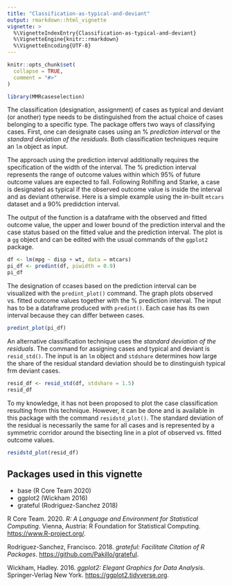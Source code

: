 ```yaml
---
title: "Classification-as-typical-and-deviant"
output: rmarkdown::html_vignette
vignette: >
  %\VignetteIndexEntry{Classification-as-typical-and-deviant}
  %\VignetteEngine{knitr::rmarkdown}
  %\VignetteEncoding{UTF-8}
---
```


```r
knitr::opts_chunk$set(
  collapse = TRUE,
  comment = "#>"
)
```

```r
library(MMRcaseselection)
```

The classification (designation, assignment) of cases as typical and deviant (or another) type needs to be distinguished from the actual choice of cases belonging to a specific type. The package offers two ways of classifying cases. First, one can designate cases using an % *prediction interval* or the *standard deviation of the residuals*. Both classification techniques require an `lm` object as input. 

The approach using the prediction interval additionally requires the specification of the width of the interval. The % prediction interval represents the range of outcome values within which 95% of future outcome values are expected to fall. Following Rohlfing and Starke, a case is designated as typical if the observed outcome value is inside the interval and as deviant otherwise. Here is a simple example using the in-built `mtcars` dataset and a 90% predidction interval. 

The output of the function is a dataframe with the observed and fitted outcome value, the upper and lower bound of the prediction interval and the case status based on the fitted value and the prediction interval. The plot is a `gg` object and can be edited with the usual commands of the `ggplot2` package.
```r
df <- lm(mpg ~ disp + wt, data = mtcars)
pi_df <- predint(df, piwidth = 0.9)
pi_df
```

The designation of ccases based on the prediction interval can be visualized with the `predint_plot()` command. The graph plots observed vs. fitted outcome values together with the % prediction interval. The input has to be a dataframe produced with `predint()`. Each case has its own interval because they can differ between cases.
```r
predint_plot(pi_df)
```

An alternative classification technique uses the *standard deviation of the residuals*. The command for assigning cases and typical and deviant is `resid_std()`. The input is an `lm` object and `stdshare` determines how large the share of the residual standard deviation should be to dinstinguish typical frm deviant cases.
```r
resid_df <- resid_std(df, stdshare = 1.5)
resid_df
```

To my knowledge, it has not been proposed to plot the case classification resulting from this technique. However, it can be done and is available in this package with the command `residstd_plot()`. The standard deviation of the residual is necessarily the same for all cases and is represented by a symmetric corridor around the bisecting line in a plot of observed vs. fitted outcome values.
```r
residstd_plot(resid_df)
```

## Packages used in this vignette
-   base (R Core Team 2020)
-   ggplot2 (Wickham 2016)
-   grateful (Rodriguez-Sanchez 2018)

R Core Team. 2020. *R: A Language and Environment for Statistical
Computing*. Vienna, Austria: R Foundation for Statistical Computing.
<https://www.R-project.org/>.

Rodriguez-Sanchez, Francisco. 2018. *grateful: Facilitate Citation of R Packages*.
<https://github.com/Pakillo/grateful>.

Wickham, Hadley. 2016. *ggplot2: Elegant Graphics for Data Analysis*.
Springer-Verlag New York. <https://ggplot2.tidyverse.org>.


